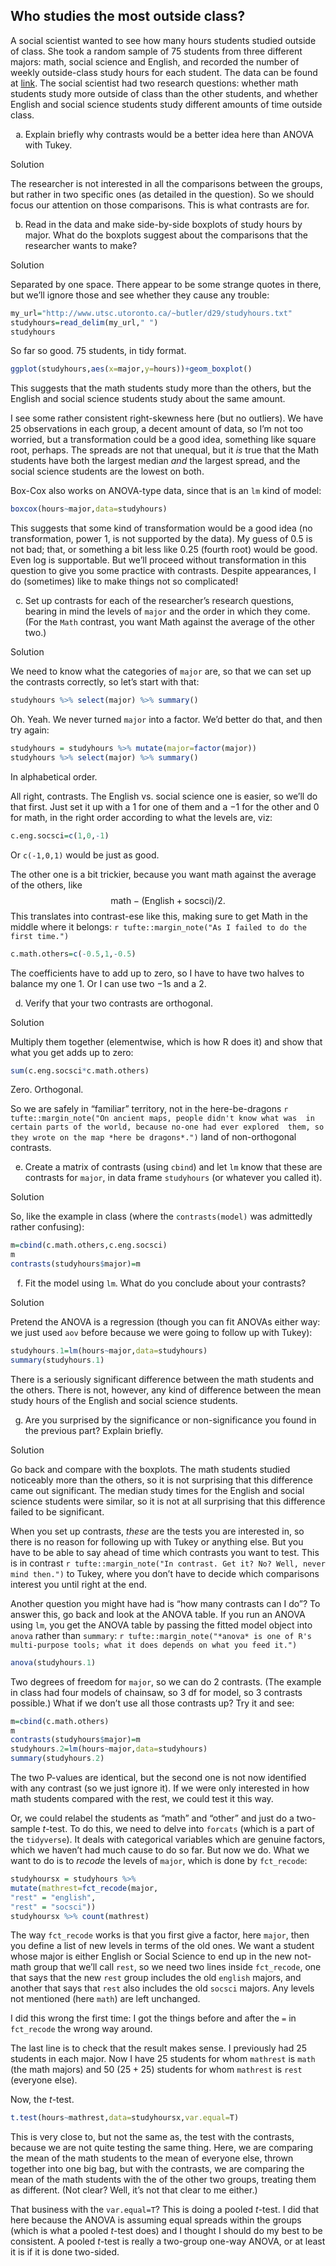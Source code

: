 ##  Who studies the most outside class?


 A social scientist wanted to see how many hours students
 studied outside of class. She took a random sample of 75 students
 from three different majors: math, social science and English, and
 recorded the number of weekly outside-class study hours for each
 student. The data can be found at
 [link](http://www.utsc.utoronto.ca/~butler/d29/studyhours.txt). The
 social scientist had two research questions: whether math students study
 more outside of class than the other students, and whether English and
 social science students study different amounts of time outside class.


(a) Explain briefly why contrasts would be a better idea here
than ANOVA with Tukey.


Solution


The researcher is not interested in all the comparisons between
the groups, but rather in two specific ones (as detailed in the
question). So we should focus our attention on those
comparisons. This is what contrasts are for.



(b) Read in the data and make side-by-side boxplots of study
hours by major. What do the boxplots suggest about the comparisons
that the researcher wants to make?


Solution


Separated by one space. There appear to be some strange quotes
in there, but we'll ignore those and see whether they cause any
trouble: 
```r
my_url="http://www.utsc.utoronto.ca/~butler/d29/studyhours.txt"
studyhours=read_delim(my_url," ")
studyhours
```

        

So far so good. 75 students, in tidy format.

```r
ggplot(studyhours,aes(x=major,y=hours))+geom_boxplot()
```

 

This suggests that the math students study more than the others, but
the English and social science students study about the same amount.

I see some rather consistent right-skewness here (but no outliers). We
have 25 observations in each group, a decent amount of data, so I'm
not too worried, but a transformation could be a good idea, something
like square root, perhaps. The spreads are not that unequal, but it
*is* true that the Math students have both the largest median
*and* the largest spread, and the social science students are the
lowest on both.

Box-Cox also works on ANOVA-type data, since that is an `lm`
kind of model:

```r
boxcox(hours~major,data=studyhours)
```

 

This suggests that some kind of transformation would be a good idea
(no transformation, power 1, is not supported by the data). My guess
of 0.5 is not bad; that, or something a bit less like 0.25 (fourth
root) would be good. Even log is supportable. But we'll proceed
without transformation in this question to give you some practice with
contrasts. Despite appearances, I do (sometimes) like to make things
not so complicated!



(c) Set up contrasts for each of the researcher's research
questions, bearing in mind the levels of `major` and the
order in which they come. (For the `Math` contrast, you want
Math against the average of the other two.)


Solution


We need to know what the categories of `major` are, so that
we can set up the contrasts correctly, so let's start with that:
```r
studyhours %>% select(major) %>% summary()
```

 

Oh. Yeah. We never turned `major` into a factor. We'd better do
that, and then try again:

```r
studyhours = studyhours %>% mutate(major=factor(major))
studyhours %>% select(major) %>% summary()
```

 

In alphabetical order.

All right, contrasts. The English vs.\ social science one is easier,
so we'll do that first. Just set it up with a 1 for one of them and a
$-1$ for the other and 0 for math, in the right order according to
what the levels are, viz:

```r
c.eng.socsci=c(1,0,-1)
```

 

Or `c(-1,0,1)` would be just as good.

The other one is a bit trickier, because you want math against the
average of the others, like
$$\mbox{math}-(\mbox{English}+\mbox{socsci})/2.$$ 
This translates into contrast-ese like this, making sure to get Math
in the middle where it belongs:
`r tufte::margin_note("As I failed to do the first time.")`

```r
c.math.others=c(-0.5,1,-0.5)
```

 

The coefficients have to add up to zero, so I have to have two halves
to balance my one 1. Or I can use two $-1$s and a 2.



(d) Verify that your two contrasts are orthogonal.


Solution


Multiply them together (elementwise, which is how R does it)
and show that what you get adds up to zero:
```r
sum(c.eng.socsci*c.math.others)
```

 

Zero. Orthogonal.

So we are safely in "familiar" territory, not in the 
here-be-dragons
`r tufte::margin_note("On ancient maps, people didn't know what was  in certain parts of the world, because no-one had ever explored  them, so they wrote on the map *here be dragons*.")` land of
non-orthogonal contrasts.



(e) Create a matrix of contrasts (using `cbind`) and let
`lm` know that these are contrasts for `major`, in
data frame `studyhours` (or whatever you called it).


Solution


So, like the example in class (where the
`contrasts(model)` was admittedly rather confusing):
```r
m=cbind(c.math.others,c.eng.socsci)
m
contrasts(studyhours$major)=m
```

        



(f) Fit the model using `lm`. What do you conclude about
your contrasts?


Solution


Pretend the ANOVA is a regression (though you can fit ANOVAs
either way: we just used `aov` before because we were
going to follow up with Tukey):
```r
studyhours.1=lm(hours~major,data=studyhours)
summary(studyhours.1)
```

        

There is a seriously significant difference between the math students
and the others. There is not, however, any kind of difference between
the mean study hours of the English and social science students. 



(g) Are you surprised by the significance or non-significance you
found in the previous part? Explain briefly.


Solution


Go back and compare with the  boxplots. The math students
studied noticeably more than the others, so it is not
surprising that this difference came out significant. The
median study times for the English and social science students
were similar, so it is not at all surprising that this difference
failed to be significant.

When you set up contrasts, *these* are the tests you are
interested in, so there is no reason for following up with
Tukey or anything else. But you have to be able to say ahead of
time which contrasts you want to test. This is in
contrast
`r tufte::margin_note("In contrast. Get it? No? Well, never mind then.")` to Tukey, where you don't have to decide
which comparisons interest you until right at the end.

Another question you might have had is 
"how many contrasts can I do"? To answer this, go back and look at the ANOVA table. If
you run an ANOVA using `lm`, you get the ANOVA table by
passing the fitted model object into `anova` rather than
`summary`:
`r tufte::margin_note("*anova* is one of R's  multi-purpose tools; what it does depends on what you feed it.")`
```r
anova(studyhours.1)
```

        

Two degrees of freedom for `major`, so we can do 2
contrasts. (The example in class had four models of chainsaw, so 3 df
for model, so 3 contrasts possible.) What if we don't use all those
contrasts up? Try it and see:

```r
m=cbind(c.math.others)
m
contrasts(studyhours$major)=m
studyhours.2=lm(hours~major,data=studyhours)
summary(studyhours.2)
```



The two P-values are identical, but the second one is not now
identified with any contrast (so we just ignore it). If we were only
interested in how math students compared with the rest, we could test
it this way.

Or, we could relabel the students as "math" and "other" and just
do a two-sample $t$-test. To do this, we need to delve into
`forcats` (which is a part of the `tidyverse`). It deals
with categorical variables which are genuine factors, which we haven't
had much cause to do so far. But now we do. What we want to do is to
*recode* the levels of `major`, which is done by
`fct_recode`:

```r
studyhoursx = studyhours %>%
mutate(mathrest=fct_recode(major,
"rest" = "english",
"rest" = "socsci"))
studyhoursx %>% count(mathrest)
```

 

The way `fct_recode` works is that you first give a factor,
here `major`, then you define a list of new levels in terms of
the old ones. We want a student whose major is either English or
Social Science to end up in the new not-math group that we'll call
`rest`, so we need two lines inside `fct_recode`, one
that says that the new `rest` group includes the old
`english` majors, and another that says that `rest` also
includes the old `socsci` majors. Any levels not mentioned
(here `math`) are left unchanged.

I did this wrong the first time: I got the things before and after the
`=` in `fct_recode` the wrong way around.

The last line is to check that the result makes sense. I previously
had 25 students in each major. Now I have 25 students for whom
`mathrest` is `math` (the math majors) and 50 ($25+25$)
students for whom `mathrest` is `rest` (everyone else). 

Now, the $t$-test.

```r
t.test(hours~mathrest,data=studyhoursx,var.equal=T)
```

 

This is very close to, but not the same as, the test with the contrasts,
because we are not quite testing the same thing. Here, we are
comparing the mean of the math students to the mean of everyone else,
thrown together into one big bag, but with the contrasts, we are
comparing the mean of the math students with the \emph{average of the
means} of the other two groups, treating them as different. (Not
clear? Well, it's not that clear to me either.)

That business with the `var.equal=T`? This is doing a pooled
$t$-test. I did that here because the ANOVA is assuming equal spreads
within the groups (which is what a pooled $t$-test does) and I thought
I should do my best to be consistent. A pooled $t$-test is really a
two-group one-way ANOVA, or at least it is if it is done two-sided.


 

